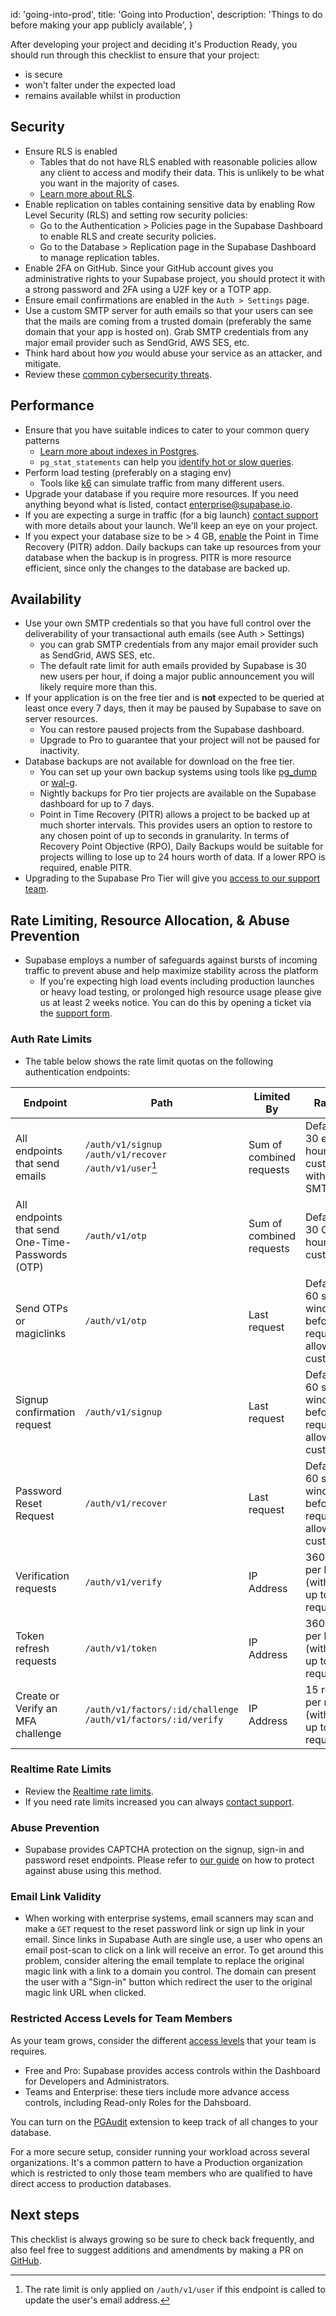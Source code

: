 
  id: 'going-into-prod',
  title: 'Going into Production',
  description: 'Things to do before making your app publicly available',
}

After developing your project and deciding it's Production Ready, you should run through this checklist to ensure that your project:

- is secure
- won't falter under the expected load
- remains available whilst in production

## Security

- Ensure RLS is enabled
  - Tables that do not have RLS enabled with reasonable policies allow any client to access and modify their data. This is unlikely to be what you want in the majority of cases.
  - [Learn more about RLS](/docs/guides/auth/row-level-security).
- Enable replication on tables containing sensitive data by enabling Row Level Security (RLS) and setting row security policies:
  - Go to the Authentication > Policies page in the Supabase Dashboard to enable RLS and create security policies.
  - Go to the Database > Replication page in the Supabase Dashboard to manage replication tables.
- Enable 2FA on GitHub. Since your GitHub account gives you administrative rights to your Supabase project, you should protect it with a strong password and 2FA using a U2F key or a TOTP app.
- Ensure email confirmations are enabled in the `Auth > Settings` page.
- Use a custom SMTP server for auth emails so that your users can see that the mails are coming from a trusted domain (preferably the same domain that your app is hosted on). Grab SMTP credentials from any major email provider such as SendGrid, AWS SES, etc.
- Think hard about how _you_ would abuse your service as an attacker, and mitigate.
- Review these [common cybersecurity threats](https://auth0.com/docs/security/prevent-threats).

## Performance

- Ensure that you have suitable indices to cater to your common query patterns
  - [Learn more about indexes in Postgres](https://www.enterprisedb.com/postgres-tutorials/overview-postgresql-indexes).
  - `pg_stat_statements` can help you [identify hot or slow queries](https://www.virtual-dba.com/blog/postgresql-performance-identifying-hot-and-slow-queries/).
- Perform load testing (preferably on a staging env)
  - Tools like [k6](https://k6.io/) can simulate traffic from many different users.
- Upgrade your database if you require more resources. If you need anything beyond what is listed, contact enterprise@supabase.io.
- If you are expecting a surge in traffic (for a big launch) [contact support](https://app.supabase.com/support/new) with more details about your launch. We'll keep an eye on your project.
- If you expect your database size to be > 4 GB, [enable](https://app.supabase.com/project/_/settings/billing/update) the Point in Time Recovery (PITR) addon. Daily backups can take up resources from your database when the backup is in progress. PITR is more resource efficient, since only the changes to the database are backed up.

## Availability

- Use your own SMTP credentials so that you have full control over the deliverability of your transactional auth emails (see Auth > Settings)
  - you can grab SMTP credentials from any major email provider such as SendGrid, AWS SES, etc.
  - The default rate limit for auth emails provided by Supabase is 30 new users per hour, if doing a major public announcement you will likely require more than this.
- If your application is on the free tier and is **not** expected to be queried at least once every 7 days, then it may be paused by Supabase to save on server resources.
  - You can restore paused projects from the Supabase dashboard.
  - Upgrade to Pro to guarantee that your project will not be paused for inactivity.
- Database backups are not available for download on the free tier.
  - You can set up your own backup systems using tools like [pg_dump](https://www.postgresqltutorial.com/postgresql-backup-database/) or [wal-g](https://github.com/wal-g/wal-g).
  - Nightly backups for Pro tier projects are available on the Supabase dashboard for up to 7 days.
  - Point in Time Recovery (PITR) allows a project to be backed up at much shorter intervals. This provides users an option to restore to any chosen point of up to seconds in granularity. In terms of Recovery Point Objective (RPO), Daily Backups would be suitable for projects willing to lose up to 24 hours worth of data. If a lower RPO is required, enable PITR.
- Upgrading to the Supabase Pro Tier will give you [access to our support team](https://app.supabase.com/support/new).

## Rate Limiting, Resource Allocation, & Abuse Prevention

- Supabase employs a number of safeguards against bursts of incoming traffic to prevent abuse and help maximize stability across the platform
  - If you're expecting high load events including production launches or heavy load testing, or prolonged high resource usage please give us at least 2 weeks notice. You can do this by opening a ticket via the [support form](https://app.supabase.com/support/new).

### Auth Rate Limits

- The table below shows the rate limit quotas on the following authentication endpoints:

| Endpoint                                         | Path                                                           | Limited By               | Rate Limit                                                                      |
| ------------------------------------------------ | -------------------------------------------------------------- | ------------------------ | ------------------------------------------------------------------------------- |
| All endpoints that send emails                   | `/auth/v1/signup` `/auth/v1/recover` `/auth/v1/user`[^1]       | Sum of combined requests | Defaults to 30 emails per hour. Is customizable with custom SMTP set up.        |
| All endpoints that send One-Time-Passwords (OTP) | `/auth/v1/otp`                                                 | Sum of combined requests | Defaults to 30 OTPs per hour. Is customizable.                                  |
| Send OTPs or magiclinks                          | `/auth/v1/otp`                                                 | Last request             | Defaults to 60 seconds window before a new request is allowed. Is customizable. |
| Signup confirmation request                      | `/auth/v1/signup`                                              | Last request             | Defaults to 60 seconds window before a new request is allowed. Is customizable. |
| Password Reset Request                           | `/auth/v1/recover`                                             | Last request             | Defaults to 60 seconds window before a new request is allowed. Is customizable. |
| Verification requests                            | `/auth/v1/verify`                                              | IP Address               | 360 requests per hour (with bursts up to 30 requests)                           |
| Token refresh requests                           | `/auth/v1/token`                                               | IP Address               | 360 requests per hour (with bursts up to 30 requests)                           |
| Create or Verify an MFA challenge                | `/auth/v1/factors/:id/challenge` `/auth/v1/factors/:id/verify` | IP Address               | 15 requests per minute (with bursts up to 30 requests)                          |

### Realtime Rate Limits

- Review the [Realtime rate limits](/docs/guides/realtime/rate-limits).
- If you need rate limits increased you can always [contact support](https://app.supabase.com/support/new).

### Abuse Prevention

- Supabase provides CAPTCHA protection on the signup, sign-in and password reset endpoints. Please refer to [our guide](/docs/guides/auth/auth-captcha) on how to protect against abuse using this method.

### Email Link Validity

- When working with enterprise systems, email scanners may scan and make a `GET` request to the reset password link or sign up link in your email. Since links in Supabase Auth are single use, a user who opens an email post-scan to click on a link will receive an error. To get around this problem,
  consider altering the email template to replace the original magic link with a link to a domain you control. The domain can present the user with a "Sign-in" button which redirect the user to the original magic link URL when clicked.

### Restricted Access Levels for Team Members

As your team grows, consider the different [access levels](/docs/guides/platform/access-control) that your team is requires.

- Free and Pro: Supabase provides access controls within the Dashboard for Developers and Administrators.
- Teams and Enterprise: these tiers include more advance access controls, including Read-only Roles for the Dahsboard.

You can turn on the [PGAudit](/docs/guides/database/extensions/pgaudit) extension to keep track of all changes to your database.

For a more secure setup, consider running your workload across several organizations. It's a common pattern to have a Production organization which is restricted to only those team members who are qualified to have direct access to production databases.

## Next steps

This checklist is always growing so be sure to check back frequently, and also feel free to suggest additions and amendments by making a PR on [GitHub](https://github.com/supabase/supabase).

[^1]: The rate limit is only applied on `/auth/v1/user` if this endpoint is called to update the user's email address.


